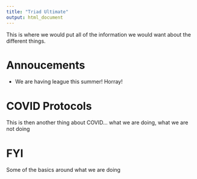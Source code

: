 ```yaml
---
title: "Triad Ultimate"
output: html_document
---
```


This is where we would put all of the information we would want about the different things.

# Annoucements 

* We are having league this summer! Horray!

# COVID Protocols 

This is then another thing about COVID... what we are doing, what we are not doing

# FYI

Some of the basics around what we are doing

